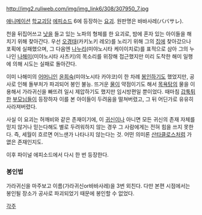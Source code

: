 http://img2.ruliweb.com/img/img_link6/308/307950_7.jpg

[[애니메이션]] [[학교괴담]] [[에피소드]] 6에 등장하는 [[요괴]]. 원판명은 바바사레(ババサレ).

천을 뒤집어쓰고 [[낫]]을 들고 있는 노파의 형체를 한 요괴로, 밤에 혼자 있는 아이들을 해치기 위해 찾아간다. 우선 [[오경태]](카키노키 레오)를 노리기 위해 그의 [[집]]에 찾아갔으나 포획에 실패했으며, 그 다음엔 [[나누리]](미야노시타 케이이치로)를 표적으로 삼아 그의 누나인 [[나해미]](미야노시타 사츠키)의 목소리를 위장해 접근했지만 미리 도착한 해미 일행에 의해 시도는 실패로 돌아간다. 

이미 나해미의 [[어머니]]인 [[윤희숙]](미야노시타 카야코)이 한 차례 [[봉인]]하기도 했었지만, 공사로 인해 돌부처가 파괴되어 봉인 불능. 뜨거운 [[물]]이 약점이기도 해서 [[목욕]]탕의 물을 이용해서 가라귀신을 빠뜨려 일시 제압하기도 했지만 임시방편일 뿐이었다. 때마침 [[갑툭튀]]한 [[부모님]]들이 등장하자 이를 본 아이들이 두려움을 떨쳐버렸고, 그 뒤 어딘가로 유유히 사라져버렸다.

사실 이 요괴는 허깨비와 같은 존재이기에, 이 [[귀신]]이나 아니면 모든 귀신의 존재 자체를 믿지 않거나 믿는다해도 별로 두려워하지 않는 경우 그 사람에게는 전혀 힘을 쓰지 못한다. 즉, 세월이 흐르면 어느샌가 나타나지 않는다는 것. 어떤 의미론 [[산타클로스]]처럼 가엾은 존재인지도.

이후 파이널 에피소드에서 다시 한 번 등장한다.

=== 봉인법 ===
가라귀신을 마주보고 이름(가라귀신or바바사레)을 3번 외친다.
다만 본편 시점에서는 봉인될 장소가 공사로 파괴되었기 때문에 봉인할 수 없었다.

[[각주]]
